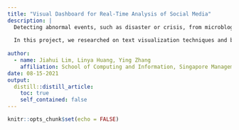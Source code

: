 ```yaml
---
title: "Visual Dashboard for Real-Time Analysis of Social Media"
description: |
  Detecting abnormal events, such as disaster or crisis, from microblog social media has become a trend, as social media has played a pervasive role in the way people behave and think. Nowadays, people are also using time-stamped, geo -located data to share live information about what’s happening in their surroundings, which enables the public, government and researchers to identify abnormal events in community more quickly and take immediate actions. 
  
  In this project, we researched on text visualization techniques and built a comprehend visualization dashboardbased on R shiny. 
  
author:
  - name: Jiahui Lim, Linya Huang, Ying Zhang 
    affiliation: School of Computing and Information, Singapore Management University
date: 08-15-2021
output:
  distill::distill_article:
    toc: true
    self_contained: false
---
```


```r
knitr::opts_chunk$set(echo = FALSE)
```






